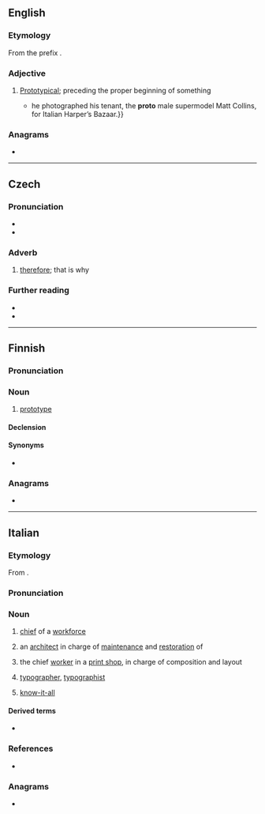 {{also|Proto|protó|proto-|pro to}}
==English==

===Etymology===
From the prefix {{m|en|proto-}}.

===Adjective===
{{en-adj|-}}

# [[prototype|Prototypical]]; preceding the proper beginning of something
#* {{quote-journal|en|2007|March 11|Horacio Silva|Muscle Man|New York Times|url=http://www.nytimes.com/2007/03/11/style/tmagazine/11tmuscle.html
|passage={{...|After studying economics at Bard College in New York, Ritts moved back to the West Coast; his break came in 1978 when}} he photographed his tenant, the '''proto''' male supermodel Matt Collins, for Italian Harper’s Bazaar.}}

===Anagrams===
* {{anagrams|en|a=ooprt|Porto|Topor|Troop|porto|porto-|proot|troop|tropo|tropo-}}

----

==Czech==

===Pronunciation===
* {{IPA|cs|/ˈproto/}}
* {{audio|cs|Cs-proto.ogg|audio}}

===Adverb===
{{head|cs|adverb}}

# [[therefore]]; that is why

===Further reading===
* {{R:PSJC}}
* {{R:SSJC}}

----

==Finnish==

===Pronunciation===
{{fi-pronunciation}}

===Noun===
{{fi-noun}}

# {{lb|fi|colloquial}} [[prototype]]

====Declension====
{{fi-decl-valo|prot|||o|a}}

====Synonyms====
* {{l|fi|prototyyppi}}

===Anagrams===
* {{anagrams|fi|a=ooprt|porot}}

----

==Italian==

===Etymology===
From {{der|it|grc|πρῶτος||first}}.

===Pronunciation===
{{it-pr|pròto}}

===Noun===
{{it-noun|m}}

# {{lb|it|archaic|_|or|_|regional}} [[chief]] of a [[workforce]]
# {{lb|it|architecture|regional|Venice}} an [[architect]] in charge of [[maintenance]] and [[restoration]] of {{w|St Mark's Basilica}}
# the chief [[worker]] in a [[print shop]], in charge of composition and layout
# {{lb|it|by extension}} [[typographer]], [[typographist]]
#: {{syn|it|stampatore|tipografo}}
# {{lb|it|archaic}} [[know-it-all]]
#: {{syn|it|saccente}}

====Derived terms====
* {{l|it|sproto}}

===References===
* {{R:it:Olivetti}}

===Anagrams===
* {{anagrams|it|a=ooprt|-tropo|porto|portò|potrò|tropo}}